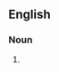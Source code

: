 {{also|dragqueens}}

==English==

===Noun===
{{head|en|noun form|head=[[drag]] [[queen]]s}}

# {{plural of|drag queen|lang=en}}